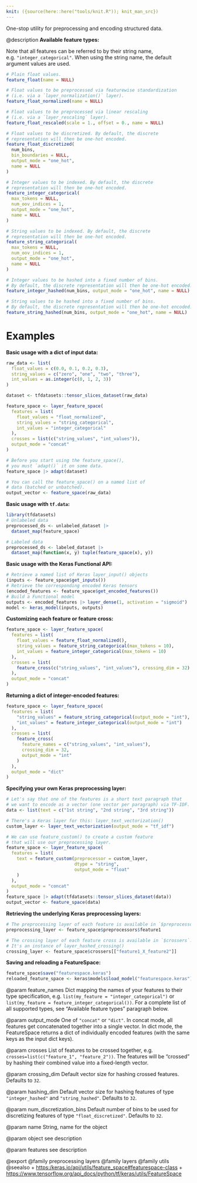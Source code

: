 ```yaml
---
knit: ({source(here::here("tools/knit.R")); knit_man_src})
---
```

One-stop utility for preprocessing and encoding structured data.

@description
**Available feature types:**

Note that all features can be referred to by their string name,
e.g. `"integer_categorical"`. When using the string name, the default
argument values are used.

```r
# Plain float values.
feature_float(name = NULL)

# Float values to be preprocessed via featurewise standardization
# (i.e. via a `layer_normalization()` layer).
feature_float_normalized(name = NULL)

# Float values to be preprocessed via linear rescaling
# (i.e. via a `layer_rescaling` layer).
feature_float_rescaled(scale = 1., offset = 0., name = NULL)

# Float values to be discretized. By default, the discrete
# representation will then be one-hot encoded.
feature_float_discretized(
  num_bins,
  bin_boundaries = NULL,
  output_mode = "one_hot",
  name = NULL
)

# Integer values to be indexed. By default, the discrete
# representation will then be one-hot encoded.
feature_integer_categorical(
  max_tokens = NULL,
  num_oov_indices = 1,
  output_mode = "one_hot",
  name = NULL
)

# String values to be indexed. By default, the discrete
# representation will then be one-hot encoded.
feature_string_categorical(
  max_tokens = NULL,
  num_oov_indices = 1,
  output_mode = "one_hot",
  name = NULL
)

# Integer values to be hashed into a fixed number of bins.
# By default, the discrete representation will then be one-hot encoded.
feature_integer_hashed(num_bins, output_mode = "one_hot", name = NULL)

# String values to be hashed into a fixed number of bins.
# By default, the discrete representation will then be one-hot encoded.
feature_string_hashed(num_bins, output_mode = "one_hot", name = NULL)
```
# Examples
**Basic usage with a dict of input data:**

```r
raw_data <- list(
  float_values = c(0.0, 0.1, 0.2, 0.3),
  string_values = c("zero", "one", "two", "three"),
  int_values = as.integer(c(0, 1, 2, 3))
)

dataset <- tfdatasets::tensor_slices_dataset(raw_data)

feature_space <- layer_feature_space(
  features = list(
    float_values = "float_normalized",
    string_values = "string_categorical",
    int_values = "integer_categorical"
  ),
  crosses = list(c("string_values", "int_values")),
  output_mode = "concat"
)

# Before you start using the feature_space(),
# you must `adapt()` it on some data.
feature_space |> adapt(dataset)

# You can call the feature_space() on a named list of
# data (batched or unbatched).
output_vector <- feature_space(raw_data)
```

**Basic usage with `tf.data`:**

```r
library(tfdatasets)
# Unlabeled data
preprocessed_ds <- unlabeled_dataset |>
  dataset_map(feature_space)

# Labeled data
preprocessed_ds <- labeled_dataset |>
  dataset_map(function(x, y) tuple(feature_space(x), y))
```

**Basic usage with the Keras Functional API:**

```r
# Retrieve a named list of Keras layer_input() objects
(inputs <- feature_space$get_inputs())
# Retrieve the corresponding encoded Keras tensors
(encoded_features <- feature_space$get_encoded_features())
# Build a Functional model
outputs <- encoded_features |> layer_dense(1, activation = "sigmoid")
model <- keras_model(inputs, outputs)
```

**Customizing each feature or feature cross:**

```r
feature_space <- layer_feature_space(
  features = list(
    float_values = feature_float_normalized(),
    string_values = feature_string_categorical(max_tokens = 10),
    int_values = feature_integer_categorical(max_tokens = 10)
  ),
  crosses = list(
    feature_cross(c("string_values", "int_values"), crossing_dim = 32)
  ),
  output_mode = "concat"
)
```

**Returning a dict of integer-encoded features:**

```r
feature_space <- layer_feature_space(
  features = list(
    "string_values" = feature_string_categorical(output_mode = "int"),
    "int_values" = feature_integer_categorical(output_mode = "int")
  ),
  crosses = list(
    feature_cross(
      feature_names = c("string_values", "int_values"),
      crossing_dim = 32,
      output_mode = "int"
    )
  ),
  output_mode = "dict"
)
```

**Specifying your own Keras preprocessing layer:**

```r
# Let's say that one of the features is a short text paragraph that
# we want to encode as a vector (one vector per paragraph) via TF-IDF.
data <- list(text = c("1st string", "2nd string", "3rd string"))

# There's a Keras layer for this: layer_text_vectorization()
custom_layer <- layer_text_vectorization(output_mode = "tf_idf")

# We can use feature_custom() to create a custom feature
# that will use our preprocessing layer.
feature_space <- layer_feature_space(
  features = list(
    text = feature_custom(preprocessor = custom_layer,
                          dtype = "string",
                          output_mode = "float"
    )
  ),
  output_mode = "concat"
)
feature_space |> adapt(tfdatasets::tensor_slices_dataset(data))
output_vector <- feature_space(data)
```

**Retrieving the underlying Keras preprocessing layers:**

```r
# The preprocessing layer of each feature is available in `$preprocessors`.
preprocessing_layer <- feature_space$preprocessors$feature1

# The crossing layer of each feature cross is available in `$crossers`.
# It's an instance of layer_hashed_crossing()
crossing_layer <- feature_space$crossers[["feature1_X_feature2"]]
```

**Saving and reloading a FeatureSpace:**

```r
feature_space$save("featurespace.keras")
reloaded_feature_space <- keras$models$load_model("featurespace.keras")
```

@param feature_names
Dict mapping the names of your features to their
type specification, e.g. `list(my_feature = "integer_categorical")`
or `list(my_feature = feature_integer_categorical())`.
For a complete list of all supported types, see
"Available feature types" paragraph below.

@param output_mode
One of `"concat"` or `"dict"`. In concat mode, all
features get concatenated together into a single vector.
In dict mode, the FeatureSpace returns a dict of individually
encoded features (with the same keys as the input dict keys).

@param crosses
List of features to be crossed together, e.g.
`crosses=list(c("feature_1", "feature_2"))`. The features will be
"crossed" by hashing their combined value into
a fixed-length vector.

@param crossing_dim
Default vector size for hashing crossed features.
Defaults to `32`.

@param hashing_dim
Default vector size for hashing features of type
`"integer_hashed"` and `"string_hashed"`. Defaults to `32`.

@param num_discretization_bins
Default number of bins to be used for
discretizing features of type `"float_discretized"`.
Defaults to `32`.

@param name
String, name for the object

@param object
see description

@param features
see description

@export
@family preprocessing layers
@family layers
@family utils
@seealso
+ <https:/keras.io/api/utils/feature_space#featurespace-class>
+ <https://www.tensorflow.org/api_docs/python/tf/keras/utils/FeatureSpace>
